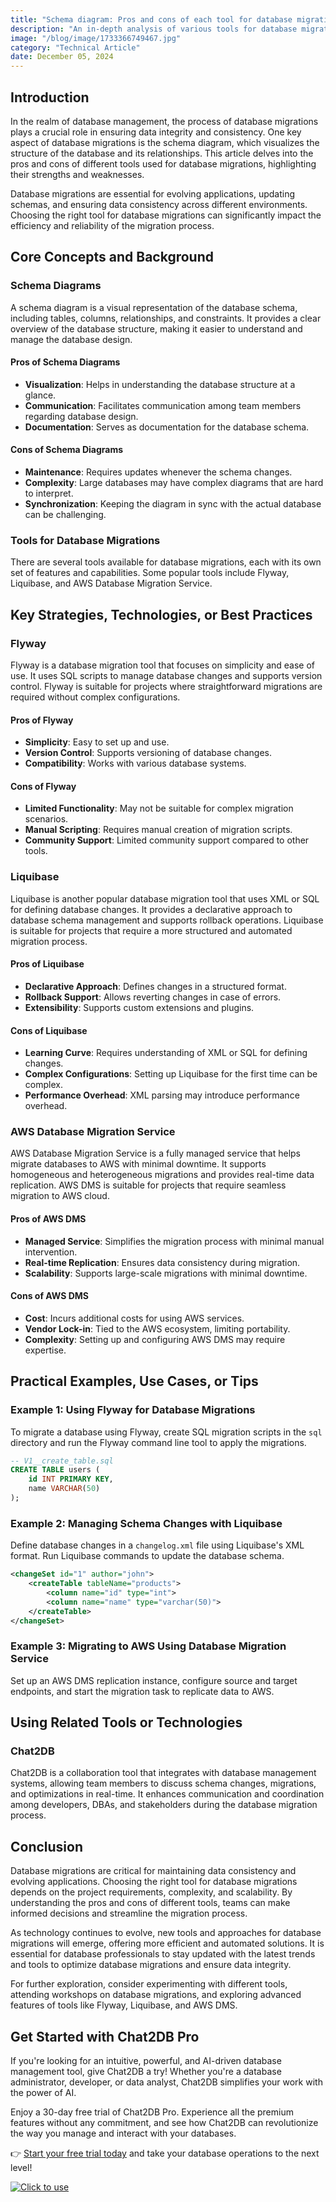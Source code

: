 ```yaml
---
title: "Schema diagram: Pros and cons of each tool for database migrations"
description: "An in-depth analysis of various tools for database migrations, discussing the advantages and disadvantages of each tool and providing practical examples."
image: "/blog/image/1733366749467.jpg"
category: "Technical Article"
date: December 05, 2024
---
```


## Introduction

In the realm of database management, the process of database migrations plays a crucial role in ensuring data integrity and consistency. One key aspect of database migrations is the schema diagram, which visualizes the structure of the database and its relationships. This article delves into the pros and cons of different tools used for database migrations, highlighting their strengths and weaknesses.

Database migrations are essential for evolving applications, updating schemas, and ensuring data consistency across different environments. Choosing the right tool for database migrations can significantly impact the efficiency and reliability of the migration process.

## Core Concepts and Background

### Schema Diagrams

A schema diagram is a visual representation of the database schema, including tables, columns, relationships, and constraints. It provides a clear overview of the database structure, making it easier to understand and manage the database design.

#### Pros of Schema Diagrams

- **Visualization**: Helps in understanding the database structure at a glance.
- **Communication**: Facilitates communication among team members regarding database design.
- **Documentation**: Serves as documentation for the database schema.

#### Cons of Schema Diagrams

- **Maintenance**: Requires updates whenever the schema changes.
- **Complexity**: Large databases may have complex diagrams that are hard to interpret.
- **Synchronization**: Keeping the diagram in sync with the actual database can be challenging.

### Tools for Database Migrations

There are several tools available for database migrations, each with its own set of features and capabilities. Some popular tools include Flyway, Liquibase, and AWS Database Migration Service.

## Key Strategies, Technologies, or Best Practices

### Flyway

Flyway is a database migration tool that focuses on simplicity and ease of use. It uses SQL scripts to manage database changes and supports version control. Flyway is suitable for projects where straightforward migrations are required without complex configurations.

#### Pros of Flyway

- **Simplicity**: Easy to set up and use.
- **Version Control**: Supports versioning of database changes.
- **Compatibility**: Works with various database systems.

#### Cons of Flyway

- **Limited Functionality**: May not be suitable for complex migration scenarios.
- **Manual Scripting**: Requires manual creation of migration scripts.
- **Community Support**: Limited community support compared to other tools.

### Liquibase

Liquibase is another popular database migration tool that uses XML or SQL for defining database changes. It provides a declarative approach to database schema management and supports rollback operations. Liquibase is suitable for projects that require a more structured and automated migration process.

#### Pros of Liquibase

- **Declarative Approach**: Defines changes in a structured format.
- **Rollback Support**: Allows reverting changes in case of errors.
- **Extensibility**: Supports custom extensions and plugins.

#### Cons of Liquibase

- **Learning Curve**: Requires understanding of XML or SQL for defining changes.
- **Complex Configurations**: Setting up Liquibase for the first time can be complex.
- **Performance Overhead**: XML parsing may introduce performance overhead.

### AWS Database Migration Service

AWS Database Migration Service is a fully managed service that helps migrate databases to AWS with minimal downtime. It supports homogeneous and heterogeneous migrations and provides real-time data replication. AWS DMS is suitable for projects that require seamless migration to AWS cloud.

#### Pros of AWS DMS

- **Managed Service**: Simplifies the migration process with minimal manual intervention.
- **Real-time Replication**: Ensures data consistency during migration.
- **Scalability**: Supports large-scale migrations with minimal downtime.

#### Cons of AWS DMS

- **Cost**: Incurs additional costs for using AWS services.
- **Vendor Lock-in**: Tied to the AWS ecosystem, limiting portability.
- **Complexity**: Setting up and configuring AWS DMS may require expertise.

## Practical Examples, Use Cases, or Tips

### Example 1: Using Flyway for Database Migrations

To migrate a database using Flyway, create SQL migration scripts in the `sql` directory and run the Flyway command line tool to apply the migrations.

```sql
-- V1__create_table.sql
CREATE TABLE users (
    id INT PRIMARY KEY,
    name VARCHAR(50)
);
```

### Example 2: Managing Schema Changes with Liquibase

Define database changes in a `changelog.xml` file using Liquibase's XML format. Run Liquibase commands to update the database schema.

```xml
<changeSet id="1" author="john">
    <createTable tableName="products">
        <column name="id" type="int">
        <column name="name" type="varchar(50)">
    </createTable>
</changeSet>
```

### Example 3: Migrating to AWS Using Database Migration Service

Set up an AWS DMS replication instance, configure source and target endpoints, and start the migration task to replicate data to AWS.

## Using Related Tools or Technologies

### Chat2DB

Chat2DB is a collaboration tool that integrates with database management systems, allowing team members to discuss schema changes, migrations, and optimizations in real-time. It enhances communication and coordination among developers, DBAs, and stakeholders during the database migration process.

## Conclusion

Database migrations are critical for maintaining data consistency and evolving applications. Choosing the right tool for database migrations depends on the project requirements, complexity, and scalability. By understanding the pros and cons of different tools, teams can make informed decisions and streamline the migration process.

As technology continues to evolve, new tools and approaches for database migrations will emerge, offering more efficient and automated solutions. It is essential for database professionals to stay updated with the latest trends and tools to optimize database migrations and ensure data integrity.

For further exploration, consider experimenting with different tools, attending workshops on database migrations, and exploring advanced features of tools like Flyway, Liquibase, and AWS DMS.


## Get Started with Chat2DB Pro

If you're looking for an intuitive, powerful, and AI-driven database management tool, give Chat2DB a try! Whether you're a database administrator, developer, or data analyst, Chat2DB simplifies your work with the power of AI.

Enjoy a 30-day free trial of Chat2DB Pro. Experience all the premium features without any commitment, and see how Chat2DB can revolutionize the way you manage and interact with your databases.

👉 [Start your free trial today](https://chat2db.ai/pricing) and take your database operations to the next level!


[![Click to use](/image/blog/bg/chat2db.jpg)](https://chat2db.ai)
